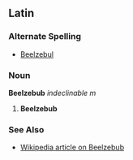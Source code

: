 ==Latin==
===Alternate Spelling===
*[[Beelzebul]]
===Noun===
'''Beelzebub''' ''indeclinable'' ''m''

#'''Beelzebub'''
===See Also===
*[[w:Beelzebub|Wikipedia article on Beelzebub]]